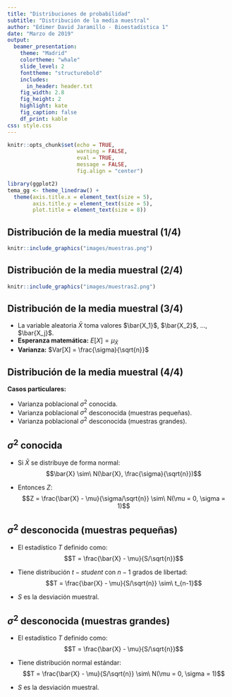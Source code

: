```yaml
---
title: "Distribuciones de probabilidad"
subtitle: "Distribución de la media muestral"
author: "Edimer David Jaramillo - Bioestadística 1"
date: "Marzo de 2019"
output: 
  beamer_presentation:
    theme: "Madrid"
    colortheme: "whale"
    slide_level: 2
    fonttheme: "structurebold"
    includes:
      in_header: header.txt
    fig_width: 2.8
    fig_height: 2
    highlight: kate
    fig_caption: false
    df_print: kable
css: style.css       
---
```


```r
knitr::opts_chunk$set(echo = TRUE,
                      warning = FALSE,
                      eval = TRUE,
                      message = FALSE,
                      fig.align = "center")

library(ggplot2)
tema_gg <- theme_linedraw() +
  theme(axis.title.x = element_text(size = 5),
        axis.title.y = element_text(size = 5),
        plot.title = element_text(size = 8))
```

## Distribución de la media muestral (1/4)

```r
knitr::include_graphics("images/muestras.png")
```

## Distribución de la media muestral (2/4)

```r
knitr::include_graphics("images/muestras2.png")
```

## Distribución de la media muestral (3/4)

  - La variable aleatoria $\bar{X}$ toma valores $\bar{X_1}$, $\bar{X_2}$, ..., $\bar{X_j}$.
  - **Esperanza matemática:** $E[X] = \mu_{\bar{X}}$
  - **Varianza:** $Var[X] = \frac{\sigma}{\sqrt{n}}$
  
## Distribución de la media muestral (4/4) 

**Casos particulares:**

  - Varianza poblacional $\sigma^2$ conocida.
  - Varianza poblacional $\sigma^2$ desconocida (muestras pequeñas).
  - Varianza poblacional $\sigma^2$ desconocida (muestras grandes).
  
## $\sigma^2$ conocida

- Si $\bar{X}$ se distribuye de forma normal: $$\bar{X} \sim\ N(\bar{X}, \frac{\sigma}{\sqrt{n}})$$

- Entonces $Z$: $$Z = \frac{\bar{X} - \mu}{\sigma/\sqrt{n}} \sim\ N(\mu = 0, \sigma = 1)$$

## $\sigma^2$ desconocida (muestras pequeñas)

- El estadístico $T$ definido como: $$T = \frac{\bar{X} - \mu}{S/\sqrt{n}}$$

- Tiene distribución $t-student$ con $n-1$ grados de libertad: $$T = \frac{\bar{X} - \mu}{S/\sqrt{n}} \sim\ t_{n-1}$$

- $S$ es la desviación muestral.

##  $\sigma^2$ desconocida (muestras grandes)

- El estadístico $T$ definido como: $$T = \frac{\bar{X} - \mu}{S/\sqrt{n}}$$

- Tiene distribución normal estándar: $$T = \frac{\bar{X} - \mu}{S/\sqrt{n}} \sim\ N(\mu = 0, \sigma = 1)$$

- $S$ es la desviación muestral.